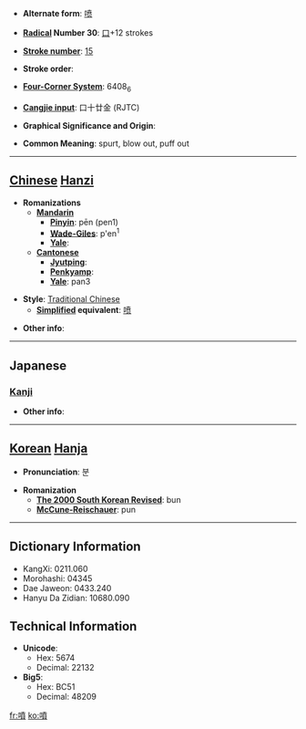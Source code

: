 * '''Alternate form''': [[喷]]

* '''[[Wiktionary:Chinese radical index| Radical]] Number 30''': [[Wiktionary:Chinese radical index 口|口]]+12 strokes

* '''[[Wiktionary:Chinese total strokes index|Stroke number]]''': [[Wiktionary:Chinese total strokes index 15|15]]

* '''Stroke order''': 

* '''[[Wiktionary:Chinese four corner index|Four-Corner System]]''': 6408<sub>6</sub>

* '''[[Wiktionary:Chinese Cangjie index|Cangjie input]]''': 口十廿金 (RJTC)

* '''Graphical Significance and Origin''': 

* '''Common Meaning''': spurt, blow out, puff out

----

== [[Chinese]] [[Hanzi]] ==

* '''Romanizations'''
** '''[[Mandarin]]'''
*** '''[[Pinyin]]''': pēn (pen1)
*** '''[[Wade-Giles]]''': p'en<sup>1</sup>
*** '''[[Yale]]''': 
** '''[[Cantonese]]'''
*** '''[[Jyutping]]''':
*** '''[[Penkyamp]]''': 
*** '''[[Yale]]''': pan3

* '''Style''': [[Traditional Chinese]] 
** '''[[Simplified Chinese|Simplified]] equivalent''': [[喷]]

* '''Other info''': 

----

==Japanese==
===[[Kanji]]===
{{kanji|on readings=[[ふん]] (fun)
|kun readings=[[ふく]] (fuku), [[はく]] (haku)
}}

* '''Other info''':  

----

== [[Korean]] [[Hanja]] ==

* '''Pronunciation''': 분

* '''Romanization'''
** '''[[The 2000 South Korean Revised Romanization|The 2000 South Korean Revised]]''': bun
** '''[[McCune-Reischauer]]''': pun

----

== Dictionary Information ==

* KangXi: 0211.060
* Morohashi: 04345
* Dae Jaweon: 0433.240
* Hanyu Da Zidian: 10680.090

== Technical Information ==

* '''Unicode''':
** Hex: 5674
** Decimal: 22132
* '''Big5''':
** Hex: BC51
** Decimal: 48209

[[fr:噴]]
[[ko:噴]]